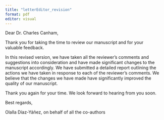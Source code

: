 ```yaml
---
title: "letterEditor_revision"
format: pdf
editor: visual
---
```


Dear Dr. Charles Canham,

Thank you for taking the time to review our manuscript and for your valuable feedback.

In this revised version, we have taken all the reviewer's comments and suggestions into consideration and have made significant changes to the manuscript accordingly. We have submitted a detailed report outlining the actions we have taken in response to each of the reviewer's comments. We believe that the changes we have made have significantly improved the quality of our manuscript.

Thank you again for your time. We look forward to hearing from you soon.

Best regards,

Olalla Díaz-Yáñez, on behalf of all the co-authors
